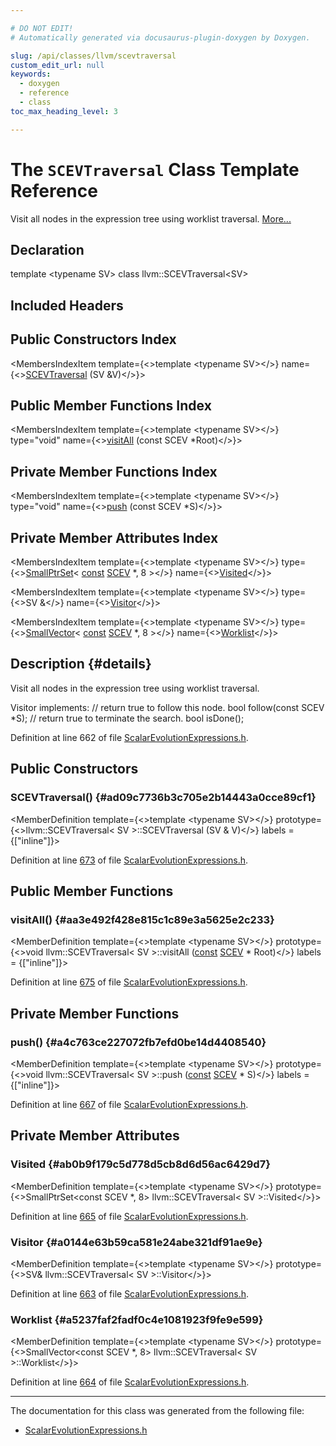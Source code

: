 ```yaml
---

# DO NOT EDIT!
# Automatically generated via docusaurus-plugin-doxygen by Doxygen.

slug: /api/classes/llvm/scevtraversal
custom_edit_url: null
keywords:
  - doxygen
  - reference
  - class
toc_max_heading_level: 3

---
```





# The `SCEVTraversal` Class Template Reference

<DoxygenPage pluginConfig={pluginConfig}>

Visit all nodes in the expression tree using worklist traversal. <a href="#details">More...</a>

## Declaration

<CodeBlock>template &lt;typename SV&gt;
class llvm::SCEVTraversal&lt;SV&gt;</CodeBlock>

## Included Headers

<IncludesList>
<IncludesListItem
  filePath="llvm/Analysis/ScalarEvolutionExpressions.h"
  permalink="/docs/api/files/include/include/llvm/include/llvm/analysis/scalarevolutionexpressions-h"
  isLocal="true" />
</IncludesList>

## Public Constructors Index

<MembersIndex>

<MembersIndexItem
  template={<>template &lt;typename SV&gt;</>}
  name={<><a href="#ad09c7736b3c705e2b14443a0cce89cf1">SCEVTraversal</a> (SV &amp;V)</>}>
</MembersIndexItem>

</MembersIndex>

## Public Member Functions Index

<MembersIndex>

<MembersIndexItem
  template={<>template &lt;typename SV&gt;</>}
  type="void"
  name={<><a href="#aa3e492f428e815c1c89e3a5625e2c233">visitAll</a> (const SCEV &#42;Root)</>}>
</MembersIndexItem>

</MembersIndex>

## Private Member Functions Index

<MembersIndex>

<MembersIndexItem
  template={<>template &lt;typename SV&gt;</>}
  type="void"
  name={<><a href="#a4c763ce227072fb7efd0be14d4408540">push</a> (const SCEV &#42;S)</>}>
</MembersIndexItem>

</MembersIndex>

## Private Member Attributes Index

<MembersIndex>

<MembersIndexItem
  template={<>template &lt;typename SV&gt;</>}
  type={<><a href="/docs/api/classes/llvm/smallptrset">SmallPtrSet</a>&lt; <a href="/docs/api/files/lib/lib/target/lib/target/aarch64/aarch64promoteconstant-cpp/#a90f8350fecae261c25be85d38b451bff">const</a> <a href="/docs/api/classes/llvm/scev">SCEV</a> &#42;, 8 &gt;</>}
  name={<><a href="#ab0b9f179c5d778d5cb8d6d56ac6429d7">Visited</a></>}>
</MembersIndexItem>

<MembersIndexItem
  template={<>template &lt;typename SV&gt;</>}
  type={<>SV &amp;</>}
  name={<><a href="#a0144e63b59ca581e24abe321df91ae9e">Visitor</a></>}>
</MembersIndexItem>

<MembersIndexItem
  template={<>template &lt;typename SV&gt;</>}
  type={<><a href="/docs/api/classes/llvm/smallvector">SmallVector</a>&lt; <a href="/docs/api/files/lib/lib/target/lib/target/aarch64/aarch64promoteconstant-cpp/#a90f8350fecae261c25be85d38b451bff">const</a> <a href="/docs/api/classes/llvm/scev">SCEV</a> &#42;, 8 &gt;</>}
  name={<><a href="#a5237faf2fadf0c4e1081923f9fe9e599">Worklist</a></>}>
</MembersIndexItem>

</MembersIndex>

## Description {#details}

Visit all nodes in the expression tree using worklist traversal.

Visitor implements: // return true to follow this node. bool follow(const SCEV &#42;S); // return true to terminate the search. bool isDone();

Definition at line 662 of file <a href="/docs/api/files/include/include/llvm/include/llvm/analysis/scalarevolutionexpressions-h">ScalarEvolutionExpressions.h</a>.

<SectionDefinition>

## Public Constructors

### SCEVTraversal() {#ad09c7736b3c705e2b14443a0cce89cf1}

<MemberDefinition
  template={<>template &lt;typename SV&gt;</>}
  prototype={<>llvm::SCEVTraversal&lt; SV &gt;::SCEVTraversal (SV &amp; V)</>}
  labels = {["inline"]}>

Definition at line <a href="/docs/api/files/include/include/llvm/include/llvm/analysis/scalarevolutionexpressions-h/#l00673">673</a> of file <a href="/docs/api/files/include/include/llvm/include/llvm/analysis/scalarevolutionexpressions-h">ScalarEvolutionExpressions.h</a>.
</MemberDefinition>

</SectionDefinition>

<SectionDefinition>

## Public Member Functions

### visitAll() {#aa3e492f428e815c1c89e3a5625e2c233}

<MemberDefinition
  template={<>template &lt;typename SV&gt;</>}
  prototype={<>void llvm::SCEVTraversal&lt; SV &gt;::visitAll (<a href="/docs/api/files/lib/lib/target/lib/target/aarch64/aarch64promoteconstant-cpp/#a90f8350fecae261c25be85d38b451bff">const</a> <a href="/docs/api/classes/llvm/scev">SCEV</a> &#42; Root)</>}
  labels = {["inline"]}>

Definition at line <a href="/docs/api/files/include/include/llvm/include/llvm/analysis/scalarevolutionexpressions-h/#l00675">675</a> of file <a href="/docs/api/files/include/include/llvm/include/llvm/analysis/scalarevolutionexpressions-h">ScalarEvolutionExpressions.h</a>.
</MemberDefinition>

</SectionDefinition>

<SectionDefinition>

## Private Member Functions

### push() {#a4c763ce227072fb7efd0be14d4408540}

<MemberDefinition
  template={<>template &lt;typename SV&gt;</>}
  prototype={<>void llvm::SCEVTraversal&lt; SV &gt;::push (<a href="/docs/api/files/lib/lib/target/lib/target/aarch64/aarch64promoteconstant-cpp/#a90f8350fecae261c25be85d38b451bff">const</a> <a href="/docs/api/classes/llvm/scev">SCEV</a> &#42; S)</>}
  labels = {["inline"]}>

Definition at line <a href="/docs/api/files/include/include/llvm/include/llvm/analysis/scalarevolutionexpressions-h/#l00667">667</a> of file <a href="/docs/api/files/include/include/llvm/include/llvm/analysis/scalarevolutionexpressions-h">ScalarEvolutionExpressions.h</a>.
</MemberDefinition>

</SectionDefinition>

<SectionDefinition>

## Private Member Attributes

### Visited {#ab0b9f179c5d778d5cb8d6d56ac6429d7}

<MemberDefinition
  template={<>template &lt;typename SV&gt;</>}
  prototype={<>SmallPtrSet&lt;const SCEV &#42;, 8&gt; llvm::SCEVTraversal&lt; SV &gt;::Visited</>}>

Definition at line <a href="/docs/api/files/include/include/llvm/include/llvm/analysis/scalarevolutionexpressions-h/#l00665">665</a> of file <a href="/docs/api/files/include/include/llvm/include/llvm/analysis/scalarevolutionexpressions-h">ScalarEvolutionExpressions.h</a>.
</MemberDefinition>

### Visitor {#a0144e63b59ca581e24abe321df91ae9e}

<MemberDefinition
  template={<>template &lt;typename SV&gt;</>}
  prototype={<>SV&amp; llvm::SCEVTraversal&lt; SV &gt;::Visitor</>}>

Definition at line <a href="/docs/api/files/include/include/llvm/include/llvm/analysis/scalarevolutionexpressions-h/#l00663">663</a> of file <a href="/docs/api/files/include/include/llvm/include/llvm/analysis/scalarevolutionexpressions-h">ScalarEvolutionExpressions.h</a>.
</MemberDefinition>

### Worklist {#a5237faf2fadf0c4e1081923f9fe9e599}

<MemberDefinition
  template={<>template &lt;typename SV&gt;</>}
  prototype={<>SmallVector&lt;const SCEV &#42;, 8&gt; llvm::SCEVTraversal&lt; SV &gt;::Worklist</>}>

Definition at line <a href="/docs/api/files/include/include/llvm/include/llvm/analysis/scalarevolutionexpressions-h/#l00664">664</a> of file <a href="/docs/api/files/include/include/llvm/include/llvm/analysis/scalarevolutionexpressions-h">ScalarEvolutionExpressions.h</a>.
</MemberDefinition>

</SectionDefinition>

<hr/>

The documentation for this class was generated from the following file:

<ul>
<li><a href="/docs/api/files/include/include/llvm/include/llvm/analysis/scalarevolutionexpressions-h">ScalarEvolutionExpressions.h</a></li>
</ul>

</DoxygenPage>
